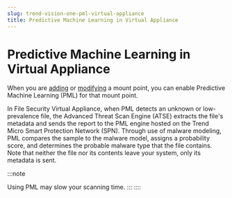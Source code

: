 ```yaml
---
slug: trend-vision-one-pml-virtual-appliance
title: Predictive Machine Learning in Virtual Appliance
---
```

# Predictive Machine Learning in Virtual Appliance

When you are [adding](adding-additional-mount-points.mdx) or [modifying](modifying-fs-va.mdx) a mount point, you can enable Predictive Machine Learning (PML) for that mount point.

In File Security Virtual Appliance, when PML detects an unknown or low-prevalence file, the Advanced Threat Scan Engine (ATSE) extracts the file's metadata and sends the report to the PML engine hosted on the Trend Micro Smart Protection Network (SPN). Through use of malware modeling, PML compares the sample to the malware model, assigns a probability score, and determines the probable malware type that the file contains. Note that neither the file nor its contents leave your system, only its metadata is sent.

:::note

Using PML may slow your scanning time.
:::
::::
